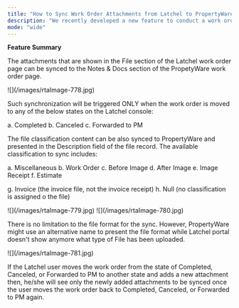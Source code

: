 ```yaml
---
title: "How to Sync Work Order Attachments from Latchel to PropertyWare"
description: "We recently developed a new feature to conduct a work order attachment sync from Latchel to PropertyWare!"
mode: "wide"
---
```


**Feature Summary**

The attachments that are shown in the File section of the Latchel work order page can be synced to the Notes & Docs section of the PropetyWare work order page. 

<Frame>
  ![](/images/rtaImage-778.jpg)
</Frame>

Such synchronization will be triggered ONLY when the work order is moved to any of the below states on the Latchel console:

a. Completed
b. Canceled
c. Forwarded to PM

The file classification content can be also synced to PropertyWare and presented in the Description field of the file record. The available classification to sync includes:

a. Miscellaneous
b. Work Order
c. Before Image
d. After Image
e. Image Receipt
f. Estimate

g. Invoice (the invoice file, not the invoice receipt)
h. Null (no classification is assigned o the file)

<Frame>
  ![](/images/rtaImage-779.jpg)
</Frame>

<Frame>
  ![](/images/rtaImage-780.jpg)
</Frame>

There is no limitation to the file format for the sync. However, PropertyWare might use an alternative name to present the file format while Latchel portal doesn't show anymore what type of File has been uploaded.

<Frame>
  ![](/images/rtaImage-781.jpg)
</Frame>

If the Latchel user moves the work order from the state of Completed, Canceled, or Forwarded to PM to another state and adds a new attachment then, he/she will see only the newly added attachments to be synced once the user moves the work order back to Completed, Canceled, or Forwarded to PM again.